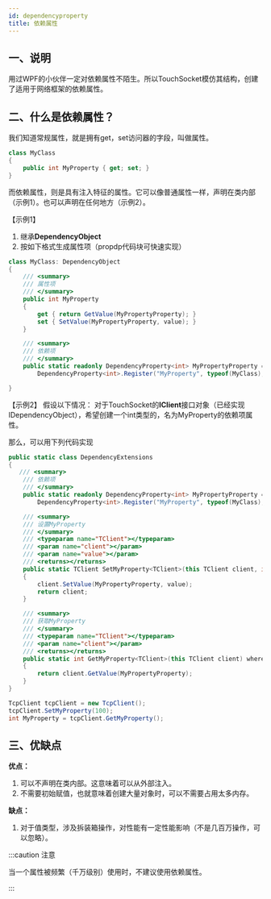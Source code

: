 ```yaml
---
id: dependencyproperty
title: 依赖属性
---
```



## 一、说明
用过WPF的小伙伴一定对依赖属性不陌生。所以TouchSocket模仿其结构，创建了适用于网络框架的依赖属性。


## 二、什么是依赖属性？

我们知道常规属性，就是拥有get，set访问器的字段，叫做属性。
```csharp
class MyClass
{
    public int MyProperty { get; set; }
}
```
而依赖属性，则是具有注入特征的属性。它可以像普通属性一样，声明在类内部（示例1）。也可以声明在任何地方（示例2）。

【示例1】

1. 继承**DependencyObject**
2. 按如下格式生成属性项（propdp代码块可快速实现）
```csharp
class MyClass: DependencyObject
{
    /// <summary>
    /// 属性项
    /// </summary>
    public int MyProperty
    {
        get { return GetValue(MyPropertyProperty); }
        set { SetValue(MyPropertyProperty, value); }
    }

    /// <summary>
    /// 依赖项
	/// </summary>
	public static readonly DependencyProperty<int> MyPropertyProperty =
    	DependencyProperty<int>.Register("MyProperty", typeof(MyClass), 10);

}
```

【示例2】
假设以下情况：
对于TouchSocket的**IClient**接口对象（已经实现IDependencyObject），希望创建一个int类型的，名为MyProperty的依赖项属性。

那么，可以用下列代码实现
```csharp
public static class DependencyExtensions
{
   /// <summary>
    /// 依赖项
	/// </summary>
	public static readonly DependencyProperty<int> MyPropertyProperty =
    	DependencyProperty<int>.Register("MyProperty", typeof(MyClass), 10);

    /// <summary>
    /// 设置MyProperty
    /// </summary>
    /// <typeparam name="TClient"></typeparam>
    /// <param name="client"></param>
    /// <param name="value"></param>
    /// <returns></returns>
    public static TClient SetMyProperty<TClient>(this TClient client, int value) where TClient : IClient
    {
        client.SetValue(MyPropertyProperty, value);
        return client;
    }

    /// <summary>
    /// 获取MyProperty
    /// </summary>
    /// <typeparam name="TClient"></typeparam>
    /// <param name="client"></param>
    /// <returns></returns>
    public static int GetMyProperty<TClient>(this TClient client) where TClient : IClient
    {
        return client.GetValue(MyPropertyProperty);
    }
}
```

```csharp
TcpClient tcpClient = new TcpClient();
tcpClient.SetMyProperty(100);
int MyProperty = tcpClient.GetMyProperty();
```
## 三、优缺点

**优点：**

1. 可以不声明在类内部。这意味着可以从外部注入。
2. 不需要初始赋值，也就意味着创建大量对象时，可以不需要占用太多内存。

**缺点：**

1. 对于值类型，涉及拆装箱操作，对性能有一定性能影响（不是几百万操作，可以忽略）。



:::caution 注意

当一个属性被频繁（千万级别）使用时，不建议使用依赖属性。

:::

